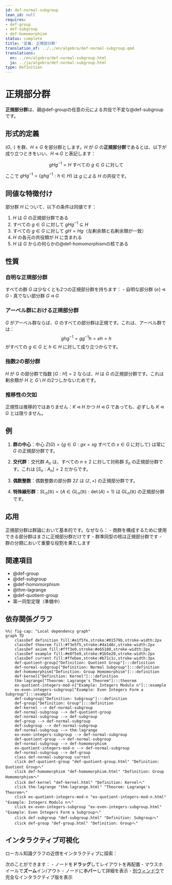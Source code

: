 ```yaml
---
id: def-normal-subgroup
lean_id: null
requires:
- def-group
- def-subgroup
- def-homomorphism
status: complete
title: '定義: 正規部分群'
translation_of: ../../en/algebra/def-normal-subgroup.qmd
translations:
  en: ../en/algebra/def-normal-subgroup.html
  ja: ../ja/algebra/def-normal-subgroup.html
type: Definition
---
```


# 正規部分群 {#def-normal-subgroup}

**正規部分群**は、親@def-groupの任意の元による共役で不変な@def-subgroupです。

## 形式的定義

$(G, \cdot)$ を群、$H \leq G$ を部分群とします。$H$ が $G$ の**正規部分群**であるとは、以下が成り立つときをいい、$H \triangleleft G$ と表記します：

$$gHg^{-1} = H \text{ すべての } g \in G \text{ に対して}$$

ここで $gHg^{-1} = \{ghg^{-1} : h \in H\}$ は $g$ による $H$ の共役です。

## 同値な特徴付け

部分群 $H$ について、以下の条件は同値です：

1. $H$ は $G$ の正規部分群である
2. すべての $g \in G$ に対して $gHg^{-1} \subseteq H$
3. すべての $g \in G$ に対して $gH = Hg$（左剰余類と右剰余類が一致）
4. $H$ の各元の共役類が $H$ に含まれる
5. $H$ は $G$ からの何らかの@def-homomorphismの核である

## 性質

### 自明な正規部分群

すべての群 $G$ は少なくとも2つの正規部分群を持ちます：
- 自明な部分群 $\{e\} \triangleleft G$
- 真でない部分群 $G \triangleleft G$

### アーベル群における正規部分群

$G$ がアーベル群ならば、$G$ のすべての部分群は正規です。これは、アーベル群では：
$$ghg^{-1} = gg^{-1}h = eh = h$$
がすべての $g \in G$ と $h \in H$ に対して成り立つからです。

### 指数2の部分群

$H$ が $G$ の部分群で指数 $[G:H] = 2$ ならば、$H$ は $G$ の正規部分群です。これは剰余類が $H$ と $G \setminus H$ の2つしかないためです。

### 推移性の欠如

正規性は推移的ではありません：$K \triangleleft H$ かつ $H \triangleleft G$ であっても、必ずしも $K \triangleleft G$ とは限りません。

## 例

1. **群の中心**：中心 $Z(G) = \{g \in G : gx = xg \text{ すべての } x \in G \text{ に対して}\}$ は常に $G$ の正規部分群です。

2. **交代群**：交代群 $A_n$ は、すべての $n \geq 2$ に対して対称群 $S_n$ の正規部分群です。これは $[S_n : A_n] = 2$ だからです。

3. **偶数整数**：偶数整数の部分群 $2\mathbb{Z}$ は $(\mathbb{Z}, +)$ の正規部分群です。

4. **特殊線形群**：$SL_n(\mathbb{R}) = \{A \in GL_n(\mathbb{R}) : \det(A) = 1\}$ は $GL_n(\mathbb{R})$ の正規部分群です。

## 応用

正規部分群は群論において基本的です。なぜなら：
- 商群を構成するために使用できる部分群はまさに正規部分群だけです
- 群準同型の核は正規部分群です
- 群の分類において重要な役割を果たします

## 関連項目

- @def-group
- @def-subgroup
- @def-homomorphism
- @thm-lagrange
- @def-quotient-group
- 第一同型定理（準備中）

## 依存関係グラフ

```mermaid
%%| fig-cap: "Local dependency graph"
graph TD
    classDef definition fill:#e1f5fe,stroke:#01579b,stroke-width:2px
    classDef theorem fill:#f3e5f5,stroke:#4a148c,stroke-width:2px
    classDef axiom fill:#fff3e0,stroke:#e65100,stroke-width:2px
    classDef example fill:#e8f5e9,stroke:#1b5e20,stroke-width:2px
    classDef current fill:#ffebee,stroke:#b71c1c,stroke-width:3px
    def-quotient-group["Definition: Quotient Group"]:::definition
    def-normal-subgroup["Definition: Normal Subgroup"]:::definition
    def-homomorphism["Definition: Group Homomorphism"]:::definition
    def-kernel["Definition: Kernel"]:::definition
    thm-lagrange["Theorem: Lagrange's Theorem"]:::theorem
    ex-quotient-integers-mod-n["Example: Integers Modulo n"]:::example
    ex-even-integers-subgroup["Example: Even Integers Form a Subgroup"]:::example
    def-subgroup["Definition: Subgroup"]:::definition
    def-group["Definition: Group"]:::definition
    def-kernel --> def-normal-subgroup
    def-normal-subgroup --> def-quotient-group
    def-normal-subgroup --> def-subgroup
    def-group --> def-normal-subgroup
    def-subgroup --> def-normal-subgroup
    def-normal-subgroup --> thm-lagrange
    ex-even-integers-subgroup --> def-normal-subgroup
    def-quotient-group --> def-normal-subgroup
    def-normal-subgroup --> def-homomorphism
    ex-quotient-integers-mod-n --> def-normal-subgroup
    def-normal-subgroup --> def-group
    class def-normal-subgroup current
    click def-quotient-group "def-quotient-group.html" "Definition: Quotient Groupへ"
    click def-homomorphism "def-homomorphism.html" "Definition: Group Homomorphismへ"
    click def-kernel "def-kernel.html" "Definition: Kernelへ"
    click thm-lagrange "thm-lagrange.html" "Theorem: Lagrange's Theoremへ"
    click ex-quotient-integers-mod-n "ex-quotient-integers-mod-n.html" "Example: Integers Modulo nへ"
    click ex-even-integers-subgroup "ex-even-integers-subgroup.html" "Example: Even Integers Form a Subgroupへ"
    click def-subgroup "def-subgroup.html" "Definition: Subgroupへ"
    click def-group "def-group.html" "Definition: Groupへ"
```

## インタラクティブ可視化

ローカル知識グラフの近傍をインタラクティブに探索：

::: {.graph-viz data-id="def-normal-subgroup" data-width="700" data-height="500"}
:::

次のことができます：
- ノードを**ドラッグ**してレイアウトを再配置
- マウスホイールで**ズーム**イン/アウト
- ノードに**ホバー**して詳細を表示
- [別ウィンドウ](../../output/interactive/def-normal-subgroup.html){target="_blank"}で完全なインタラクティブ版を表示
